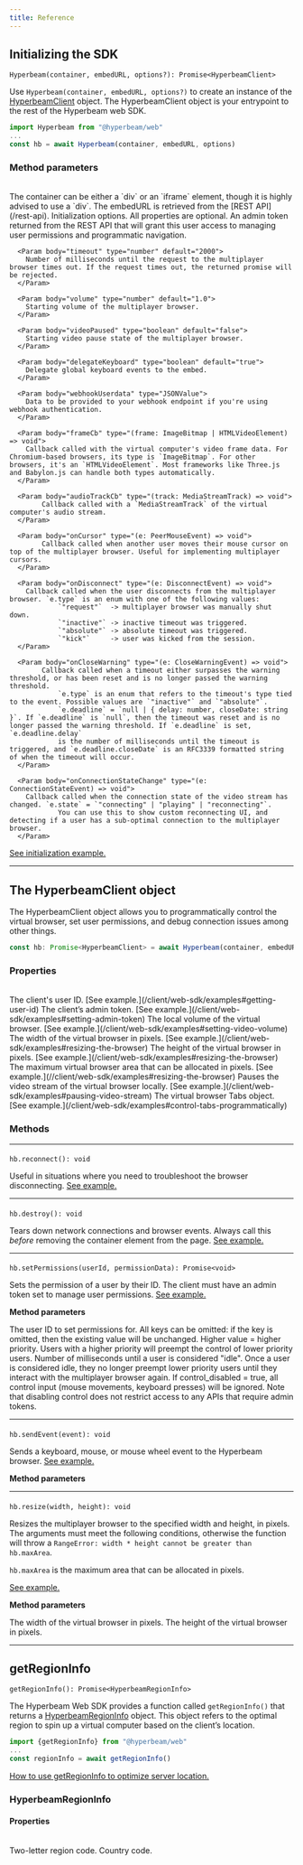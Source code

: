 ```yaml
---
title: Reference
---
```


## Initializing the SDK

`Hyperbeam(container, embedURL, options?): Promise<HyperbeamClient>`

Use `Hyperbeam(container, embedURL, options?)` to create an instance of the [HyperbeamClient](/client/web-sdk/reference#the-hyperbeamclient-object) object. The HyperbeamClient object is your entrypoint to the rest of the Hyperbeam web SDK.

```js JavaScript
import Hyperbeam from "@hyperbeam/web"
...
const hb = await Hyperbeam(container, embedURL, options)
```

### Method parameters
<br />
<Param body="container" type="HTMLDivElement | HTMLIFrameElement">
	The container can be either a `div` or an `iframe` element, though it is highly advised to use a `div`.
</Param>

<Param body="embedURL" type="string">
	The embedURL is retrieved from the [REST API](/rest-api).
</Param>

<Param body="options" optional type="HyperbeamOptions Object">
  Initialization options. All properties are optional.
  <Expandable>
      <Param body="adminToken" type="string">
        An admin token returned from the REST API that will grant this user access to managing user permissions and programmatic navigation.
      </Param>

      <Param body="timeout" type="number" default="2000">
        Number of milliseconds until the request to the multiplayer browser times out. If the request times out, the returned promise will be rejected.
      </Param>

      <Param body="volume" type="number" default="1.0">
        Starting volume of the multiplayer browser.
      </Param>

      <Param body="videoPaused" type="boolean" default="false">
        Starting video pause state of the multiplayer browser.
      </Param>

      <Param body="delegateKeyboard" type="boolean" default="true">
        Delegate global keyboard events to the embed.
      </Param>

      <Param body="webhookUserdata" type="JSONValue">
        Data to be provided to your webhook endpoint if you're using webhook authentication.
      </Param>

      <Param body="frameCb" type="(frame: ImageBitmap | HTMLVideoElement) => void">
        Callback called with the virtual computer's video frame data. For Chromium-based browsers, its type is `ImageBitmap`. For other browsers, it's an `HTMLVideoElement`. Most frameworks like Three.js and Babylon.js can handle both types automatically.
      </Param>

      <Param body="audioTrackCb" type="(track: MediaStreamTrack) => void">
    		Callback called with a `MediaStreamTrack` of the virtual computer's audio stream.
      </Param>

      <Param body="onCursor" type="(e: PeerMouseEvent) => void">
    		Callback called when another user moves their mouse cursor on top of the multiplayer browser. Useful for implementing multiplayer cursors.
      </Param>

      <Param body="onDisconnect" type="(e: DisconnectEvent) => void">
      	Callback called when the user disconnects from the multiplayer browser. `e.type` is an enum with one of the following values:
				`"request"`  -> multiplayer browser was manually shut down.
				`"inactive"` -> inactive timeout was triggered.
				`"absolute"` -> absolute timeout was triggered.
				`"kick"`     -> user was kicked from the session.
      </Param>

      <Param body="onCloseWarning" type="(e: CloseWarningEvent) => void">
    		Callback called when a timeout either surpasses the warning threshold, or has been reset and is no longer passed the warning threshold.
				`e.type` is an enum that refers to the timeout's type tied to the event. Possible values are `"inactive"` and `"absolute"`.
				`e.deadline` = `null | { delay: number, closeDate: string }`. If `e.deadline` is `null`, then the timeout was reset and is no longer passed the warning threshold. If `e.deadline` is set, `e.deadline.delay`
				is the number of milliseconds until the timeout is triggered, and `e.deadline.closeDate` is an RFC3339 formatted string of when the timeout will occur.
      </Param>

      <Param body="onConnectionStateChange" type="(e: ConnectionStateEvent) => void">
      	Callback called when the connection state of the video stream has changed. `e.state` = `"connecting" | "playing" | "reconnecting"`.
				You can use this to show custom reconnecting UI, and detecting if a user has a sub-optimal connection to the multiplayer browser.
      </Param>
  </Expandable>
</Param>

[See initialization example.](/client/web-sdk/examples#loading-a-virtual-browser)

---
## The HyperbeamClient object

The HyperbeamClient object allows you to programmatically control the virtual browser, set user permissions, and debug connection issues among other things.

```js JavaScript
const hb: Promise<HyperbeamClient> = await Hyperbeam(container, embedURL, options)
```

### Properties
<br />
<Param body="hb.userId" type="string">
  The client's user ID. [See example.](/client/web-sdk/examples#getting-user-id)
</Param>

<Param body="hb.adminToken" type="string">
 The client’s admin token. [See example.](/client/web-sdk/examples#setting-admin-token)
</Param>

<Param body="hb.volume" type="number">
	The local volume of the virtual browser. [See example.](/client/web-sdk/examples#setting-video-volume)
</Param>

<Param body="hb.width" type="number">
  The width of the virtual browser in pixels. [See example.](/client/web-sdk/examples#resizing-the-browser)
</Param>

<Param body="hb.height" type="number">
  The height of the virtual browser in pixels. [See example.](/client/web-sdk/examples#resizing-the-browser)
</Param>

<Param body="hb.maxArea" type="number">
  The maximum virtual browser area that can be allocated in pixels. [See example.](//client/web-sdk/examples#resizing-the-browser)
</Param>

<Param body="hb.videoPaused" type="boolean">
  Pauses the video stream of the virtual browser locally. [See example.](/client/web-sdk/examples#pausing-video-stream)
</Param>

<Param body="hb.tabs" type="Tabs Object">
  The virtual browser Tabs object. [See example.](/client/web-sdk/examples#control-tabs-programmatically)
</Param>


### Methods
---
#### <Heading hidden>reconnect</Heading>
`hb.reconnect(): void`

Useful in situations where you need to troubleshoot the browser disconnecting. [See example.](/client/web-sdk/examples#manual-reconnection)

---
#### <Heading hidden>destroy</Heading>
`hb.destroy(): void`

 Tears down network connections and browser events. Always call this *before* removing the container element from the page. [See example.](/client/web-sdk/examples#destroying-the-embed)

---

#### <Heading hidden>setPermissions</Heading>
`hb.setPermissions(userId, permissionData): Promise<void>`

Sets the permission of a user by their ID. The client must have an admin token set to manage user permissions. [See example.](/client/web-sdk/examples#setting-permissions)

**Method parameters**

<Param body="userId" type="string">
	The user ID to set permissions for.
</Param>

<Param body="permissionData" type="object">
	All keys can be omitted: if the key is omitted, then the existing value will be unchanged.
	<Expandable>
		<Param body="priority" type="number" default="0">
			Higher value = higher priority. Users with a higher priority will preempt the control of lower priority users.
		</Param>
		<Param body="idle_timeout" type="number">
			Number of milliseconds until a user is considered "idle". Once a user is considered idle, they no longer preempt lower priority users until they interact with the multiplayer browser again.
		</Param>
		<Param body="control_disabled" type="boolean" default="<control_disable_default>">
			If control_disabled = true, all control input (mouse movements, keyboard presses) will be ignored. Note that disabling control does not restrict access to any APIs that require admin tokens.
		</Param>
	</Expandable>
</Param>

---

#### <Heading hidden>sendEvent</Heading>
`hb.sendEvent(event): void`

Sends a keyboard, mouse, or mouse wheel event to the Hyperbeam browser. [See example.](/client/web-sdk/examples#send-events-programmatically)

**Method parameters**

<Param body="event" type="KeyEvent | MouseEvent | WheelEvent">
</Param>

---
#### <Heading hidden>resize</Heading>
`hb.resize(width, height): void`

Resizes the multiplayer browser to the specified width and height, in pixels. The arguments must meet the following conditions, otherwise the function will throw a `RangeError: width * height cannot be greater than hb.maxArea`.

`hb.maxArea` is the maximum area that can be allocated in pixels.

[See example.](/client/web-sdk/examples#resizing-the-browser)

**Method parameters**

<Param body="width" type="number">
	The width of the virtual browser in pixels.
</Param>

<Param body="height" type="number">
	The height of the virtual browser in pixels.
</Param>

---

## getRegionInfo

`getRegionInfo(): Promise<HyperbeamRegionInfo>`

The Hyperbeam Web SDK provides a function called `getRegionInfo()` that returns a [HyperbeamRegionInfo](/client/web-sdk/reference#hyperbeamregioninfo) object. This object refers to the optimal region to spin up a virtual computer based on the client’s location.

```js JavaScript
import {getRegionInfo} from "@hyperbeam/web"
...
const regionInfo = await getRegionInfo()
```

[How to use getRegionInfo to optimize server location.](/client/web-sdk/examples#optimize-server-location)

### HyperbeamRegionInfo

#### Properties
<br />
<Param body="region" type="string">
	Two-letter region code.
</Param>

<Param body="country" type="string" optional>
	Country code.
</Param>

